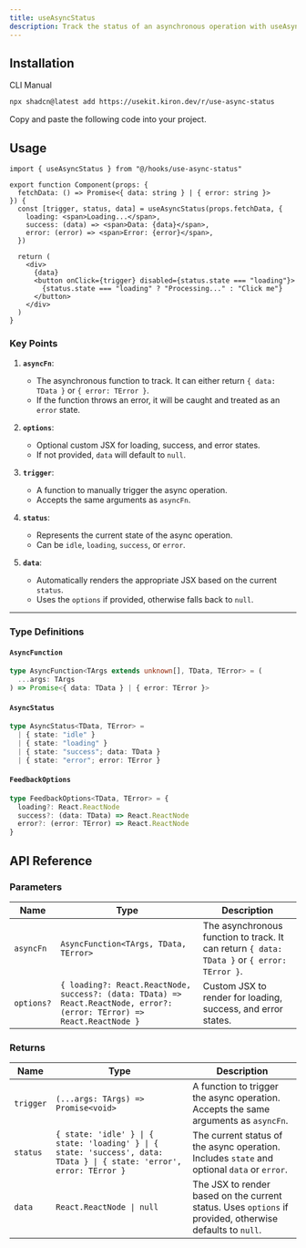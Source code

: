 ```yaml
---
title: useAsyncStatus
description: Track the status of an asynchronous operation with useAsyncStatus.
---
```


<ComponentPreview name="use-async-status-demo" />

## Installation

<Tabs defaultValue="cli">

<TabsList>
  <TabsTrigger value="cli">CLI</TabsTrigger>
  <TabsTrigger value="manual">Manual</TabsTrigger>
</TabsList>

<TabsContent value="cli">

```bash
npx shadcn@latest add https://usekit.kiron.dev/r/use-async-status
```

</TabsContent>

<TabsContent value="manual">

<Steps>

<Step>Copy and paste the following code into your project.</Step>

<ComponentSource name="use-async-status" />

</Steps>

</TabsContent>

</Tabs>

## Usage

```tsx {1, 6-10}
import { useAsyncStatus } from "@/hooks/use-async-status"

export function Component(props: {
  fetchData: () => Promise<{ data: string } | { error: string }>
}) {
  const [trigger, status, data] = useAsyncStatus(props.fetchData, {
    loading: <span>Loading...</span>,
    success: (data) => <span>Data: {data}</span>,
    error: (error) => <span>Error: {error}</span>,
  })

  return (
    <div>
      {data}
      <button onClick={trigger} disabled={status.state === "loading"}>
        {status.state === "loading" ? "Processing..." : "Click me"}
      </button>
    </div>
  )
}
```

### Key Points

1. **`asyncFn`**:

   - The asynchronous function to track. It can either return `{ data: TData }` or `{ error: TError }`.
   - If the function throws an error, it will be caught and treated as an `error` state.

2. **`options`**:

   - Optional custom JSX for loading, success, and error states.
   - If not provided, `data` will default to `null`.

3. **`trigger`**:

   - A function to manually trigger the async operation.
   - Accepts the same arguments as `asyncFn`.

4. **`status`**:

   - Represents the current state of the async operation.
   - Can be `idle`, `loading`, `success`, or `error`.

5. **`data`**:
   - Automatically renders the appropriate JSX based on the current `status`.
   - Uses the `options` if provided, otherwise falls back to `null`.

---

### Type Definitions

#### `AsyncFunction`

```ts
type AsyncFunction<TArgs extends unknown[], TData, TError> = (
  ...args: TArgs
) => Promise<{ data: TData } | { error: TError }>
```

#### `AsyncStatus`

```ts
type AsyncStatus<TData, TError> =
  | { state: "idle" }
  | { state: "loading" }
  | { state: "success"; data: TData }
  | { state: "error"; error: TError }
```

#### `FeedbackOptions`

```ts
type FeedbackOptions<TData, TError> = {
  loading?: React.ReactNode
  success?: (data: TData) => React.ReactNode
  error?: (error: TError) => React.ReactNode
}
```

## API Reference

### Parameters

| Name      | Type                                                                                                                             | Description                                                                                 |
| --------- | -------------------------------------------------------------------------------------------------------------------------------- | ------------------------------------------------------------------------------------------- |
| `asyncFn` | `AsyncFunction<TArgs, TData, TError>`                                                                                            | The asynchronous function to track. It can return `{ data: TData }` or `{ error: TError }`. |
| `options?` | `{ loading?: React.ReactNode, success?: (data: TData) => React.ReactNode, error?: (error: TError) => React.ReactNode }` | Custom JSX to render for loading, success, and error states.                     |

### Returns

| Name          | Type                                                                                                                  | Description                                                                                              |
| ------------- | --------------------------------------------------------------------------------------------------------------------- | -------------------------------------------------------------------------------------------------------- |
| `trigger`     | `(...args: TArgs) => Promise<void>`                                                                                   | A function to trigger the async operation. Accepts the same arguments as `asyncFn`.                      |
| `status`      | `{ state: 'idle' } \| { state: 'loading' } \| { state: 'success', data: TData } \| { state: 'error', error: TError }` | The current status of the async operation. Includes `state` and optional `data` or `error`.              |
| `data` | `React.ReactNode \| null`                                                                                             | The JSX to render based on the current status. Uses `options` if provided, otherwise defaults to `null`. |
